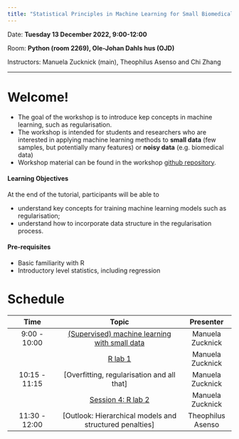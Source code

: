 ```yaml
---
title: "Statistical Principles in Machine Learning for Small Biomedical Data"
---
```


Date: **Tuesday 13 December 2022, 9:00-12:00**

Room: **Python (room 2269), Ole-Johan Dahls hus (OJD)**

Instructors: Manuela Zucknick (main), Theophilus Asenso and Chi Zhang

------------------------------------------------------------------------

# Welcome!

-   The goal of the workshop is to introduce kep concepts in machine learning, such as regularisation.
-   The workshop is intended for students and researchers who are interested in applying machine learning methods to **small data** (few samples, but potentially many features) or **noisy data** (e.g. biomedical data)
-   Workshop material can be found in the workshop [github repository](https://github.com/ocbe-uio/2022_bioinformatics_workshop).

#### Learning Objectives

At the end of the tutorial, participants will be able to

-   understand key concepts for training machine learning models such as regularisation;
-   understand how to incorporate data structure in the regularisation process.

#### Pre-requisites

-   Basic familiarity with R
-   Introductory level statistics, including regression

# Schedule

|     Time      |                                Topic                                 |     Presenter     |
|:--------------:|:--------------------------------------:|:--------------:|
| 9:00 - 10:00  |       [(Supervised) machine learning with small data](part0_prep.qmd)       | Manuela Zucknick  |
|               |       [R lab 1](part1_eda.qmd)                  | Manuela Zucknick  |
| 10:15 - 11:15 |                 \[Overfitting, regularisation and all that\]                  | Manuela Zucknick  |
|               |                [Session 4: R lab 2](part2_model.qmd)                 | Manuela Zucknick  |
| 11:30 - 12:00 | \[Outlook: Hierarchical models and structured penalties\] | Theophilus Asenso |
